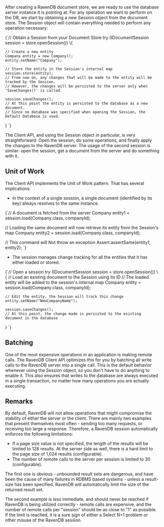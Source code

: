 
After creating a RavenDB document store, we are ready to use the database server instance it is pointing at. For any operation we want to perform on the DB, we start by obtaining a new Session object from the document store. The Session object will contain everything needed to perform any operation necessary:

<TabItem value="session_usage_1" label="session_usage_1">
<CodeBlock language="java">
{`// Obtain a Session from your Document Store
try (IDocumentSession session = store.openSession()) \{

    // Create a new entity
    Company entity = new Company();
    entity.setName("Company");
    
    // Store the entity in the Session's internal map
    session.store(entity);
    // From now on, any changes that will be made to the entity will be tracked by the Session.
    // However, the changes will be persisted to the server only when 'SaveChanges()' is called.
    
    session.saveChanges();
    // At this point the entity is persisted to the database as a new document.
    // Since no database was specified when opening the Session, the Default Database is used.
\}
`}
</CodeBlock>
</TabItem>

The Client API, and using the Session object in particular, is very straightforward. Open the session, do some operations, and finally apply the changes to the RavenDB server. The usage of the second session is similar: open the session, get a document from the server and do something with it.

## Unit of Work

The Client API implements the Unit of Work pattern. That has several implications:

* In the context of a single session, a single document (identified by its key) always resolves to the same instance.

<TabItem value="session_usage_3" label="session_usage_3">
<CodeBlock language="java">
{`// A document is fetched from the server
Company entity1 = session.load(Company.class, companyId);

// Loading the same document will now retrieve its entity from the Session's map
Company entity2 = session.load(Company.class, companyId);

// This command will Not throw an exception
Assert.assertSame(entity1, entity2);
`}
</CodeBlock>
</TabItem>

* The session manages change tracking for all the entities that it has either loaded or stored.

<TabItem value="session_usage_2" label="session_usage_2">
<CodeBlock language="java">
{`// Open a session
try (IDocumentSession session = store.openSession()) \{
    // Load an existing document to the Session using its ID
    // The loaded entity will be added to the session's internal map
    Company entity = session.load(Company.class, companyId);
    
    // Edit the entity, the Session will track this change
    entity.setName("NewCompanyName");

    session.saveChanges();
    // At this point, the change made is persisted to the existing document in the database
\}
`}
</CodeBlock>
</TabItem>

## Batching

One of the most expensive operations in an application is making remote calls. The RavenDB Client API optimizes this for you by batching all write calls to the RavenDB server into a single call. This is the default behavior whenever using the Session object, so you don't have to do anything to enable it. This also ensures that writes to the database are always executed in a single transaction, no matter how many operations you are actually executing.

## Remarks

By default, RavenDB will not allow operations that might compromise the stability of either the server or the client. There are mainly two examples that present themselves most often - sending too many requests, or receiving too large a response. Therefore, a RavenDB session automatically enforces the following limitations:

* If a page size value is not specified, the length of the results will be limited to 128 results. At the server side as well, there is a hard limit to the page size of 1,024 results (configurable).
* The number of remote calls to the server per session is limited to 30 (configurable).

The first one is obvious - unbounded result sets are dangerous, and have been the cause of many failures in RDBMS based systems - unless a result-size has been specified, RavenDB will automatically limit the size of the returned result set.

The second example is less immediate, and should never be reached if RavenDB is being utilized correctly - remote calls are expensive, and the number of remote calls per "session" should be as close to "1" as possible. If the limit is reached, it is a sure sign of either a Select N+1 problem or other misuse of the RavenDB session.


